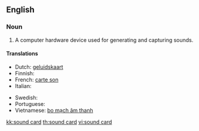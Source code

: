 ==English==

===Noun===
{{en-noun|s}}

# A computer hardware device used for generating and capturing sounds.

====Translations====
{{trans-top|A computer hardware device used for generating and capturing sounds}}
* Dutch: [[geluidskaart]]
* Finnish: {{t-|fi|äänikortti}}
* French: [[carte son]] {{f}}
* Italian: {{t|it|scheda audio|f}}
{{trans-mid}}
* Swedish: {{t+|sv|ljudkort}}
* Portuguese: {{t-|pt|placa de som}}
* Vietnamese: [[bo mạch âm thanh]]
{{trans-bottom}}

[[kk:sound card]]
[[th:sound card]]
[[vi:sound card]]
